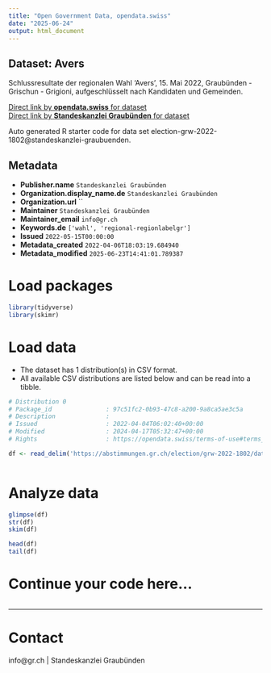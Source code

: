 ```yaml
---
title: "Open Government Data, opendata.swiss"
date: "2025-06-24"
output: html_document
---
```


## Dataset: Avers

Schlussresultate der regionalen Wahl 'Avers', 15. Mai 2022, Graubünden - Grischun - Grigioni, aufgeschlüsselt nach Kandidaten und Gemeinden.

[Direct link by **opendata.swiss** for dataset](https://opendata.swiss/de/dataset/avers)<br>
[Direct link by **Standeskanzlei Graubünden** for dataset](https://abstimmungen.gr.ch/election/grw-2022-1802/data)

Auto generated R starter code for data set election-grw-2022-1802@standeskanzlei-graubuenden.

## Metadata

- **Publisher.name** `Standeskanzlei Graubünden`
- **Organization.display_name.de** `Standeskanzlei Graubünden`
- **Organization.url** ``
- **Maintainer** `Standeskanzlei Graubünden`
- **Maintainer_email** `info@gr.ch`
- **Keywords.de** `['wahl', 'regional-regionlabelgr']`
- **Issued** `2022-05-15T00:00:00`
- **Metadata_created** `2022-04-06T18:03:19.684940`
- **Metadata_modified** `2025-06-23T14:41:01.789387`


# Load packages

```r

library(tidyverse)
library(skimr)

```

# Load data

-   The dataset has 1 distribution(s) in CSV format.
-   All available CSV distributions are listed below and can be read into a tibble.

```r

# Distribution 0
# Package_id               : 97c51fc2-0b93-47c8-a200-9a8ca5ae3c5a
# Description              : 
# Issued                   : 2022-04-04T06:02:40+00:00
# Modified                 : 2024-04-17T05:32:47+00:00
# Rights                   : https://opendata.swiss/terms-of-use#terms_by

df <- read_delim('https://abstimmungen.gr.ch/election/grw-2022-1802/data-csv')



```

# Analyze data

```r

glimpse(df)
str(df)
skim(df)

head(df)
tail(df)

```

# Continue your code here...

```r

```

------------------------------------------------------------------------

# Contact

info@gr.ch | Standeskanzlei Graubünden
